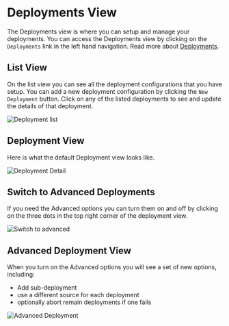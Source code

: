 # Deployments View

The Deployments view is where you can setup and manage your deployments. You can access the Deployments view by clicking on the `Deployments` link in the left hand navigation. Read more about [Deployments](/concepts/deployments).

## List View

On the list view you can see all the deployment configurations that you have setup. You can add a new deployment configuration by clicking the `New Deployment` button. Click on any of the listed deployments to see and update the details of that deployment.

![Deployment list](/img/ottodeploy/deployments-list.png)

## Deployment View

Here is what the default Deployment view looks like.

![Deployment Detail](/img/ottodeploy/simple-deployment.png)

## Switch to Advanced Deployments

If you need the Advanced options you can turn them on and off by clicking on the three dots in the top right corner of the deployment view.

![Switch to advanced](/img/ottodeploy/switch-to-adv.png)

## Advanced Deployment View

When you turn on the Advanced options you will see a set of new options, including:

- Add sub-deployment
- use a different source for each deployment
- optionally abort remain deployments if one fails

![Advanced Deployment](/img/ottodeploy/advanced-dep.png)
